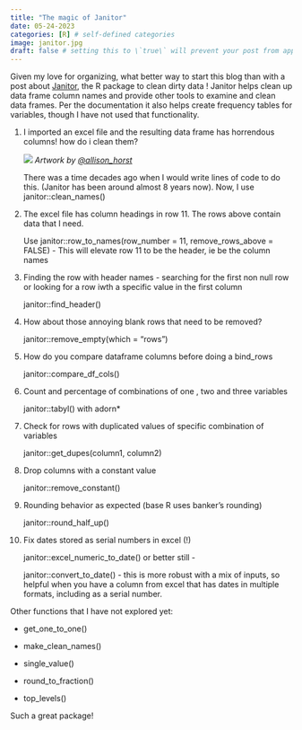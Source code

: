 ```yaml
---
title: "The magic of Janitor"
date: 05-24-2023
categories: [R] # self-defined categories
image: janitor.jpg
draft: false # setting this to \`true\` will prevent your post from appearing on your listing page until you're ready!
---
```


Given my love for organizing, what better way to start this blog than with a post about [Janitor](https://github.com/sfirke/janitor), the R package to clean dirty data ! Janitor helps clean up data frame column names and provide other tools to examine and clean data frames. Per the documentation it also helps create frequency tables for variables, though I have not used that functionality.

1.  I imported an excel file and the resulting data frame has horrendous columns! how do i clean them?

    ![](janitor.jpg) *Artwork by [\@allison_horst](https://twitter.com/allison_horst)*

    There was a time decades ago when I would write lines of code to do this. (Janitor has been around almost 8 years now). Now, I use janitor::clean_names()

2.  The excel file has column headings in row 11. The rows above contain data that I need.

    Use janitor::row_to_names(row_number = 11, remove_rows_above = FALSE) - This will elevate row 11 to be the header, ie be the column names

3.  Finding the row with header names - searching for the first non null row or looking for a row iwth a specific value in the first column

    janitor::find_header()

4.  How about those annoying blank rows that need to be removed?

    janitor::remove_empty(which = "rows")

5.  How do you compare dataframe columns before doing a bind_rows

    janitor::compare_df_cols()

6.  Count and percentage of combinations of one , two and three variables

    janitor::tabyl() with adorn\*

7.  Check for rows with duplicated values of specific combination of variables

    janitor::get_dupes(column1, column2)

8.  Drop columns with a constant value

    janitor::remove_constant()

9.  Rounding behavior as expected (base R uses banker's rounding)

    janitor::round_half_up()

10. Fix dates stored as serial numbers in excel (!)

    janitor::excel_numeric_to_date() or better still -

    janitor::convert_to_date() - this is more robust with a mix of inputs, so helpful when you have a column from excel that has dates in multiple formats, including as a serial number.

Other functions that I have not explored yet:

-   get_one_to_one()

-   make_clean_names()

-   single_value()

-   round_to_fraction()

-   top_levels()

Such a great package!

